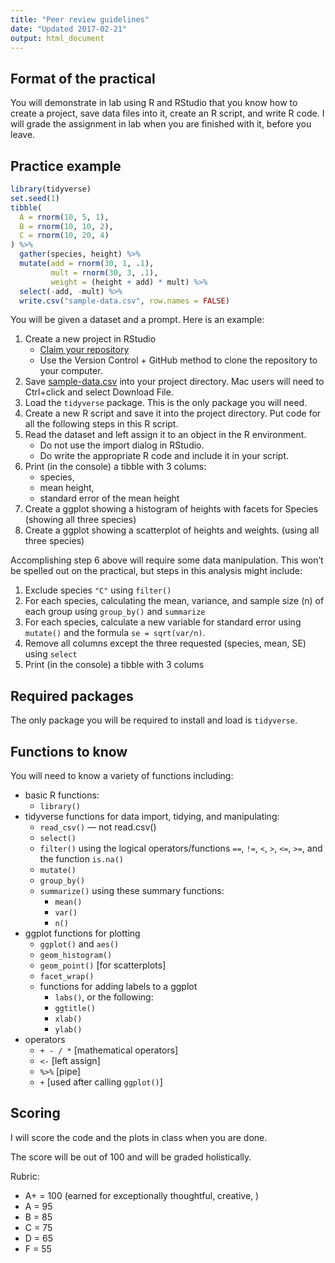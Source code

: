 ```yaml
---
title: "Peer review guidelines"
date: "Updated 2017-02-21"
output: html_document
---
```


## Format of the practical

You will demonstrate in lab using R and RStudio that you know how to create a project, save data files into it, create an R script, and write R code. I will grade the assignment in lab when you are finished with it, before you leave.

## Practice example

```r
library(tidyverse)
set.seed(1)
tibble(
  A = rnorm(10, 5, 1),
  B = rnorm(10, 10, 2),
  C = rnorm(10, 20, 4)
) %>% 
  gather(species, height) %>% 
  mutate(add = rnorm(30, 1, .1),
         mult = rnorm(30, 3, .1),
         weight = (height + add) * mult) %>% 
  select(-add, -mult) %>% 
  write.csv("sample-data.csv", row.names = FALSE)
```

You will be given a dataset and a prompt. Here is an example:

1. Create a new project in RStudio
    - [Claim your repository](claim_repo.html)
    - Use the Version Control + GitHub method to clone the repository to your computer.
2. Save [sample-data.csv](sample-data.csv) into your project directory. Mac users will need to Ctrl+click and select Download File.
3. Load the `tidyverse` package. This is the only package you will need.
4. Create a new R script and save it into the project directory. Put code for all the following steps in this R script.
5. Read the dataset and left assign it to an object in the R environment. 
    - Do not use the import dialog in RStudio.
    - Do write the appropriate R code and include it in your script.
6. Print (in the console) a tibble with 3 colums: 
    - species,
    - mean height,
    - standard error of the mean height
7. Create a ggplot showing a histogram of heights with facets for Species (showing all three species)
8. Create a ggplot showing a scatterplot of heights and weights.  (using all three species)

Accomplishing step 6 above will require some data manipulation. This won't be spelled out on the practical, but steps in this analysis might include:

1. Exclude species `"C"` using `filter()`
2. For each species, calculating the mean, variance, and sample size (n) of each group using `group_by()` and `summarize`
3. For each species, calculate a new variable for standard error using `mutate()` and the formula `se = sqrt(var/n)`.
4. Remove all columns except the three requested (species, mean, SE) using `select`
5. Print (in the console) a tibble with 3 colums


## Required packages

The only package you will be required to install and load is `tidyverse`.

## Functions to know

You will need to know a variety of functions including:

- basic R functions:
    - `library()`
- tidyverse functions for data import, tidying, and manipulating:
    - `read_csv()` — not read.csv()
    - `select()`
    - `filter()`  using the logical operators/functions `==`, `!=`, `<`, `>`, `<=`, `>=`, and the function `is.na()`
    - `mutate()`
    - `group_by()`
    - `summarize()` using these summary functions:
        - `mean()`
        - `var()`
        - `n()`
- ggplot functions for plotting
    - `ggplot()` and `aes()`
    - `geom_histogram()`
    - `geom_point()`   [for scatterplots]
    - `facet_wrap()`
    - functions for adding labels to a ggplot
        - `labs()`, or the following: 
        - `ggtitle()`
        - `xlab()`
        - `ylab()`
- operators
    - `+ - / *` [mathematical operators]
    - `<-`      [left assign]
    - `%>%`     [pipe]
    - `+`       [used after calling `ggplot()`]

## Scoring

I will score the code and the plots in class when you are done.

The score will be out of 100 and will be graded holistically.

Rubric:

- A+ = 100   (earned for exceptionally thoughtful, creative, )
- A = 95
- B = 85
- C = 75
- D = 65
- F = 55
